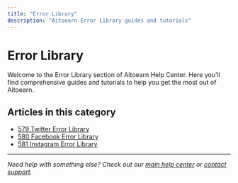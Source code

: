 ```yaml
---
title: "Error Library"
description: "Aitoearn Error Library guides and tutorials"
---
```

# Error Library

Welcome to the Error Library section of Aitoearn Help Center. Here you'll find comprehensive guides and tutorials to help you get the most out of Aitoearn.

## Articles in this category

- [579 Twitter Error Library](579-twitter-error-library)
- [580 Facebook Error Library](580-facebook-error-library)
- [581 Instagram Error Library](581-instagram-error-library)

---

*Need help with something else? Check out our [main help center](/en/help-center) or [contact support](mailto:hello@aitoearn.com).*
